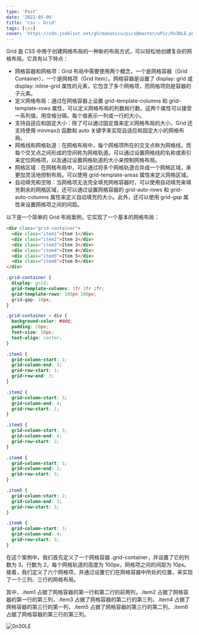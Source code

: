 ```yaml
---
type: 'Post'
date: '2022-05-09'
title: 'css - Grid'
tags: [css]
cover: 'https://cdn.jsdelivr.net/gh/manonicu/pics@master/uPic/0n30LE.png'
---
```


Grid 是 CSS 中用于创建网格布局的一种新的布局方式，可以轻松地创建复杂的网格布局。它具有以下特点：

- 网格容器和网格项：Grid 布局中需要使用两个概念，一个是网格容器（Grid Container），一个是网格项（Grid Item）。网格容器是设置了 display: grid 或 display: inline-grid 属性的元素，它包含了多个网格项，而网格项则是容器的子元素。
- 定义网格布局：通过在网格容器上设置 grid-template-columns 和 grid-template-rows 属性，可以定义网格布局的列数和行数。这两个属性可以接受一系列值，用空格分隔，每个值表示一列或一行的大小。
- 支持自适应和固定大小：除了可以通过固定值来定义网格布局的大小，Grid 还支持使用 minmax() 函数和 auto 关键字来实现自适应和固定大小的网格布局。
- 网格线和网格轨道：在网格布局中，每个网格项所在的交叉点称为网格线，而每个交叉点之间形成的空间称为网格轨道。可以通过设置网格线的名称或索引来定位网格项，以及通过设置网格轨道的大小来控制网格布局。
- 网格区域：在网格布局中，可以通过将多个网格轨道合并成一个网格区域，来更加灵活地控制布局。可以使用 grid-template-areas 属性来定义网格区域。
- 自动填充和空隙：当网格项无法完全填充网格容器时，可以使用自动填充来填充剩余的网格区域，还可以通过设置网格容器的 grid-auto-rows 和 grid-auto-columns 属性来定义自动填充的大小。此外，还可以使用 grid-gap 属性来设置网格项之间的间距。

以下是一个简单的 Grid 布局案例，它实现了一个基本的网格布局：

```html
<div class="grid-container">
  <div class="item1">Item 1</div>
  <div class="item2">Item 2</div>
  <div class="item3">Item 3</div>
  <div class="item4">Item 4</div>
  <div class="item5">Item 5</div>
  <div class="item6">Item 6</div>
</div>
```

```css
.grid-container {
  display: grid;
  grid-template-columns: 1fr 1fr 1fr;
  grid-template-rows: 100px 100px;
  grid-gap: 10px;
}

.grid-container > div {
  background-color: #ddd;
  padding: 20px;
  font-size: 30px;
  text-align: center;
}

.item1 {
  grid-column-start: 1;
  grid-column-end: 3;
  grid-row-start: 1;
  grid-row-end: 3;
}

.item2 {
  grid-column-start: 3;
  grid-column-end: 4;
  grid-row-start: 1;
}

.item3 {
  grid-column-start: 3;
  grid-column-end: 4;
  grid-row-start: 2;
}

.item4 {
  grid-column-start: 1;
  grid-column-end: 2;
  grid-row-start: 3;
}

.item5 {
  grid-column-start: 2;
  grid-column-end: 3;
  grid-row-start: 3;
}

.item6 {
  grid-column-start: 3;
  grid-column-end: 4;
  grid-row-start: 3;
}
```

在这个案例中，我们首先定义了一个网格容器 .grid-container，并设置了它的列数为 3，行数为 2，每个网格轨道的高度为 100px，网格项之间的间距为 10px。接着，我们定义了六个网格项，并通过设置它们在网格容器中所处的位置，来实现了一个三列、三行的网格布局。

其中，.item1 占据了网格容器的第一行和第二行的前两列，.item2 占据了网格容器的第一行的第三列，.item3 占据了网格容器的第二行的第三列，.item4 占据了网格容器的第三行的第一列，.item5 占据了网格容器的第三行的第二列，.item6 占据了网格容器的第三行的第三列。

![0n30LE](https://cdn.jsdelivr.net/gh/manonicu/pics@master/uPic/0n30LE.png)
